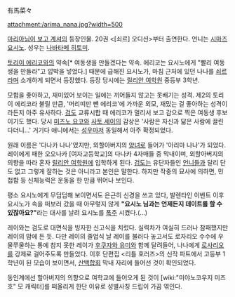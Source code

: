 有馬菜々

attachment:/arima_nana.jpg?width=500

[[마리아님이 보고 계셔]]의 등장인물. 20권 <[쇠르] 오디션>부터 출연한다. 언니는 [[시마즈 요시노]]. 성우는 [[나바타메 히토미]].

[[토리이 에리코]]와의 약속[* 여동생을 만들겠다는 약속. 에리코는 요시노에게 "빨리 여동생을 만들라"고 압박을 넣었다.] 때문에 급해진 요시노가, 마침 근처에 있던 나나를 [[쇠르]]라며 소개하게 되면서 등장했다. 등장 당시에는 [[릴리안 여학원]] 중등부 3학년. 

모험을 좋아하고, 재미있어 보이는 일에는 끼어들지 않고는 못배기는 성격. 제2의 토리이 에리코라 불릴 만큼, '머리띠만 뺀 에리코'에 가까운 외모, 재밌는 걸 좋아하는 성격이라든지 아주 유사하다. [[검도]] 교류시합 때 에리코가 멀리서 보고 감으로 찍은 여동생 후보이기도 했다. 당시 [[미즈노 요코]]와 [[사토 세이]]의 감상은 '사람은 자신과 닮은 사람에 끌린다더니…' 거기다 애니에서는 [[성우]]마저 동일해서 아주 확정되었다.

원래 이름은 '다나카 나나'였지만, 외할아버지의 [[양녀]]로 들어가 '아리마 나나'가 되었다. 레이에게 패한 오오나카 [여자고등학교]의 다나카 4자매들 중 막내이며, 외할아버지의 의향을 따라 혼자 [[릴리안 여학원]]에 입학하게 된다. [[검도]]는 유단자들인 [[언니]]들과 달리 단도 없고 그렇게 잘하는 것은 아니라고 본인은 말한다. 하지만 작중의 묘사에 의하면, 민첩함 등 신체능력은 운동을 한 만큼 뛰어나 보인다. 

평소 요시노에게 무덤덤해 보이면서도 은근히 신경을 쓰고 있다, 발렌타인 이벤트 이후 요시노가 속을 떠보러 갔을 때 아무렇지 않게 '''"요시노 님과는 언제든지 데이트를 할 수 있잖아요?"'''라는 대사를 날려 요시노를 [[폭주]] 시켰다.(…)

레이와는 검도로 대면식을 빙자한 신고식을 치렀다. 실력차가 여실히 드러나 참패했지만 레이의 맘에 든 듯. 다만 레이의 졸업식 날 레이를 불러다 놓고서도 로자리오 수수에 우물쭈물하는 통에 참지 못한 레이가 [[후쿠자와 유미]]와 함께 달려들어, 나나에게 [[로사리오]]를 강제로 걸어주도록 만들었다. 이후 단편집 <리틀 호러즈>의 신작 파트에서 고등부 1학년이 된 모습이 보이면서, [[산백합회]] 막내 자리에 들어선 것이 확인되었다.

동인계에선 할아버지의 의향으로 여학교에 들어오게 된 것이 [wiki:"미야노코우지 미즈호" 모 캐릭터]를 떠올리게 한단 이유로 성별사칭 드립이 가끔 엮인다.
